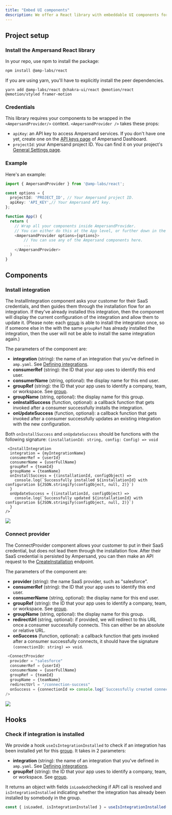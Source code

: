 ```yaml
---
title: "Embed UI components"
description: We offer a React library with embeddable UI components for integration set up and management.
---
```



## Project setup

### Install the Ampersand React library

In your repo, use npm to install the package:

```bash
npm install @amp-labs/react
```

If you are using yarn, you'll have to explicitly install the peer dependencies.

```
yarn add @amp-labs/react @chakra-ui/react @emotion/react @emotion/styled framer-motion
```

### Credentials

This library requires your components to be wrapped in the `<AmpersandProvider/>` context. `<AmpersandProvider />` takes these props:

* `apiKey`: an API key to access Ampersand services. If you don't have one yet, create one on the [API keys page](https://dashboard.withampersand.com/projects/_/api-keys) of Ampersand Dashboard.
* `projectId`: your Ampersand project ID. You can find it on your project's [General Settings page](https://dashboard.withampersand.com/projects/_/settings).

### Example

Here's an example:



```TypeScript TypeScript
import { AmpersandProvider } from '@amp-labs/react';

const options = {
  projectId: 'PROJECT_ID', // Your Ampersand project ID.
  apiKey: 'API_KEY',// Your Ampersand API key.
};

function App() {
  return (
    // Wrap all your components inside AmpersandProvider.
    // You can either do this at the App level, or further down in the component tree.
    <AmpersandProvider options={options}>
        // You can use any of the Ampersand components here.
        ...
    </AmpersandProvider>
  )
}
```

## Components

### Install integration

The InstallIntegration component asks your customer for their SaaS credentials, and then guides them through the installation flow for an integration. If they've already installed this integration, then the component will display the current configuration of the integration and allow them to update it. (Please note: each [group](/glossary#group) is able to install the integration once, so if someone else in the with the same `groupRef` has already installed the integration, then the user will not be able to install the same integration again.)

The parameters of the component are:

* **integration** (string): the name of an integration that you've defined in `amp.yaml`. See [Defining integrations](/define-integrations/defining-integrations).
* **consumerRef** (string): the ID that your app uses to identify this end user.
* **consumerName** (string, optional): the display name for this end user.
* **groupRef** (string): the ID that your app uses to identify a company, team, or workspace. See [group](/glossary#group).
* **groupName** (string, optional): the display name for this group.
* **onInstallSuccess** (function, optional): a callback function that gets invoked after a consumer successfully installs the integration.
* **onUpdateSuccess** (function, optional): a callback function that gets invoked after a consumer successfully updates an existing integration with the new configuration.

Both `onInstallSuccess` and `onUpdateSuccess` should be functions with the following signature: `(installationId: string, config: Config) => void`



```
 <InstallIntegration 
  integration = {myIntegrationName}
  consumerRef = {userId}
  consumerName = {userFullName}
  groupRef = {teamId}
  groupName = {teamName}
  onInstallSuccess = {(installationId, configObject) =>
    console.log(`Successfully installed ${installationId} with configuration ${JSON.stringify(configObject, null, 2)}`)
  }
  onUpdateSuccess = {(installationId, configObject) =>
    console.log(`Successfully updated ${installationId} with configuration ${JSON.stringify(configObject, null, 2)}`)
  }
/>
 ```

![](/images/1f151f2-Example_for_docs_1.png) 

### Connect provider

The ConnectProvider component allows your customer to put in their SaaS credential, but does not lead them through the installation flow. After their SaaS credential is persisted by Ampersand, you can then make an API request to the [CreateInstallation](/api-reference/installation/create-a-new-installation) endpoint.

The parameters of the component are:

* **provider** (string): the name SaaS provider, such as "salesforce".
* **consumerRef** (string): the ID that your app uses to identify this end user.
* **consumerName** (string, optional): the display name for this end user.
* **groupRef** (string): the ID that your app uses to identify a company, team, or workspace. See [group](/glossary#group).
* **groupName** (string, optional): the display name for this group.
* **redirectUrl** (string, optional): if provided, we will redirect to this URL once a consumer successfully connects. This can either be an absolute or relative URL.
* **onSuccess** (function, optional): a callback function that gets invoked after a consumer successfully connects, it should have the signature `(connectionID: string) => void`.



```TypeScript
 <ConnectProvider 
  provider = "salesforce"
  consumerRef = {userId}
  consumerName = {userFullName}
  groupRef = {teamId}
  groupName = {teamName}
  redirectUrl = "/connection-success"
  onSuccess = {connectionId => console.log(`Successfully created connection ${connectionId}`)}
/>
```

![](/images/98fc359-ConnectProvider__for_docs_1.png) 

## Hooks

### Check if integration is installed

We provide a hook `useIsIntegrationInstalled` to check if an integration has been installed yet for this [group](/glossary#group). It takes in 2 parameters:

* **integration** (string): the name of an integration that you've defined in `amp.yaml`. See [Defining integrations](/define-integrations/defining-integrations).
* **groupRef** (string): the ID that your app uses to identify a company, team, or workspace. See [group](/glossary#group).

It returns an object with fields `isLoaded`checking if API call is resolved and `isIntegrationInstalled` indicating whether the integration has already been installed by somebody in the group.



```TypeScript
const { isLoaded, isIntegrationInstalled } = useIsIntegrationInstalled("read-salesforce", groupRef);
```